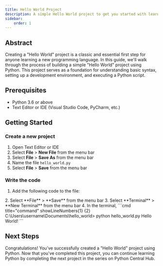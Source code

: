 ```yaml
---
title: Hello World Project
description: A simple Hello World project to get you started with learning from projects.
sidebar: 
    order: 1
---
```



## Abstract
Creating a "Hello World" project is a classic and essential first step for anyone learning a new programming language. In this guide, we'll walk through the process of building a simple "Hello World" project using Python. This project serves as a foundation for understanding basic syntax, setting up a development environment, and executing a Python script.

## Prerequisites
- Python 3.6 or above
- Text Editor or IDE (Visual Studio Code, PyCharm, etc.)

## Getting Started
### Create a new project
1. Open Text Editor or IDE
2. Select **File** > **New File** from the menu bar
3. Select **File** > **Save As** from the menu bar
4. Name the file `hello_world.py`
5. Select **File** > **Save** from the menu bar

### Write the code
1. Add the following code to the file:
<FileCode file="projects/beginners/helloworld.py" lang="python" title="Hello World" />
2. Select **File** > **Save** from the menu bar
3. Select **Terminal** > **New Terminal** from the menu bar
4. In the terminal, 
```cmd title="command" showLineNumbers{1} {2}
C:\Users\username\Documents\hello_world> python hello_world.py
Hello World!
```

## Next Steps
Congratulations! You've successfully created a "Hello World" project using Python. Now that you've completed this project, you can continue learning Python by completing the next project in the series on Python Central Hub.
